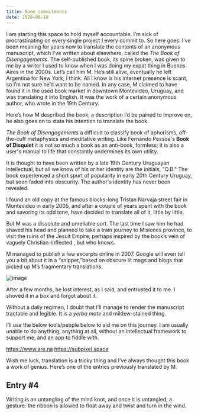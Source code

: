 ```yaml
---
title: Some commitments
date: 2020-08-18
---
```


I am starting this space to hold myself accountable. I’m sick of procrastinating on every single project I every commit to. So here goes: I’ve been meaning for years now to translate the contents of an anonymous manuscript, which I’ve written about elsewhere, called the *The Book of Disengagements*. The self-published book, its spine broken, was given to me by a writer I used to know when I was doing my expat thing in Buenos Aires in the 2000s. Let’s call him M. He’s still alive, eventually he left Argentina for New York, I think. All I know is his internet presence is scant, so I’m not sure he’d want to be named. In any case, M claimed to have found it in the used book market in downtown Montevideo, Uruguay, and was translating it into English. It was the work of a certain anonymous author, who wrote in the 19th Century. 

Here’s how M described the book, a description I’d be pained to improve on, he also goes on to state his intention to translate the book. 

*The Book of Disengagements* a difficult to classify book of aphorisms, off-the-cuff metaphysics and meditative writing. Like Fernando Pessoa's __Book of Disquiet__ it is not so much a book as an anti-book, formless; it is also a user's manual to life that constantly undermines its own utility.

It is thought to have been written by a late 19th Century Uruguayan intellectual, but all we know of his or her identity are the initials, "Q.B." The book experienced a short spurt of popularity in early 20th Century Uruguay, but soon faded into obscurity. The author's identity has never been revealed.

I found an old copy at the famous blocks-long Tristan Narvaja street fair in Montevideo in early 2005, and after a couple of years spent with the book and savoring its odd tone, have decided to translate all of it, little by little. 

But M was a dissolute and unreliable sort. The last time I saw him he had shaved his head and planned to take a train journey to Misiones province, to visit the ruins of the Jesuit Empire, perhaps inspired by the book’s vein of vaguely Christian-inflected , but who knows.

M managed to publish a few excerpts online in 2007. Google will even tell you a bit about it in a “snippet,”based on obscure lit mags and blogs that picked up M’s fragmentary translations.

![image]()

After a few months, he lost interest, as I said, and entrusted it to me. I shoved it in a box and forgot about it. 

Without a daily regimen, I doubt that I’ll manage to render the manuscript tractable and legible. It is a *yerba mate* and mildew-stained thing. 

I’ll use the below tools/people below to aid me on this journey. I am usually unable to do anything, anything at all, without an intellectual framework to support me, and an app to fiddle with. 

https://www.are.na
https://subpixel.space

Wish me luck, translation is a tricky thing and I’ve always thought this book a work of genius. Here’s one of the entries previously translated by M.

## Entry #4

Writing is an untangling of the mind knot, and once it is untangled, a gesture: the ribbon is allowed to float away and twist and turn in the wind.


